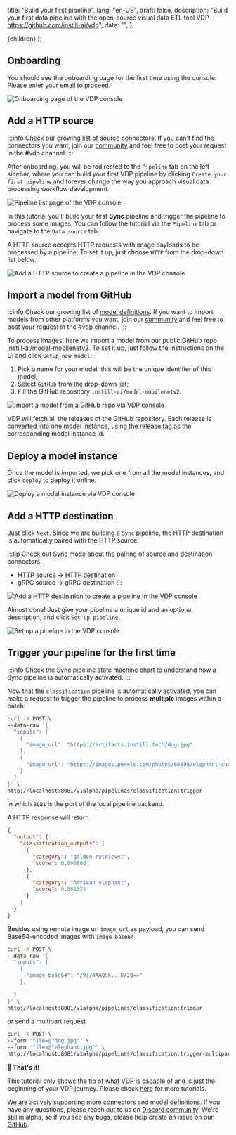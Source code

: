   title: "Build your first pipeline",
  lang: "en-US",
  draft: false,
  description:
    "Build your first data pipeline with the open-source visual data ETL tool VDP https://github.com/instill-ai/vdp",
  date: "",
};

  <DocsLayout meta={meta}>{children}</DocsLayout>
);

## Onboarding

You should see the onboarding page for the first time using the console. Please enter your email to proceed.

![Onboarding page of the VDP console](/docs-assets/onboarding.png)

## Add a HTTP source

:::info
Check our growing list of [source connectors](../../connectors/definitions/source-overview). If you can't find the connectors you want, join our [community](https://discord.gg/sevxWsqpGh) and feel free to post your request in the #vdp channel.
:::

After onboarding, you will be redirected to the `Pipeline` tab on the left sidebar, where you can build your first VDP pipeline by clicking `Create your first pipeline` and forever change the way you approach visual data processing workflow development.

![Pipeline list page of the VDP console](/docs-assets/pipeline-list-empty.png)

In this tutorial you'll build your first **Sync** pipeline and trigger the pipeline to process some images. You can follow the tutorial via the `Pipeline` tab or navigate to the `Data source` tab.

A HTTP source accepts HTTP requests with image payloads to be processed by a pipeline. To set it up, just choose `HTTP` from the drop-down list below.

![Add a HTTP source to create a pipeline in the VDP console](/docs-assets/add-a-source-http.png)

## Import a model from GitHub

:::info
Check our growing list of [model definitions](../../models/definitions/overview). If you want to import models from other platforms you want, join our [community](https://discord.gg/sevxWsqpGh) and feel free to post your request in the #vdp channel.
:::

To process images, here we import a model from our public GitHub repo [instill-ai/model-mobilenetv2](https://github.com/instill-ai/model-mobilenetv2). To set it up, just follow the instructions on the UI and click `Setup new model`:

1. Pick a name for your model, this will be the unique identifier of this model;
2. Select `GitHub` from the drop-down list;
3. Fill the GitHub repository `instill-ai/model-mobilenetv2`.

![Import a model from a GitHub repo via VDP console](/docs-assets/add-a-model.png)

VDP will fetch all the releases of the GitHub repository. Each release is converted into one model instance, using the release tag as the corresponding model instance id.

## Deploy a model instance

Once the model is imported, we pick one from all the model instances, and click `deploy` to deploy it online.

![Deploy a model instance via VDP console](/docs-assets/deploy-a-model-instance.png)

## Add a HTTP destination

Just click `Next`. Since we are building a `Sync` pipeline, the HTTP destination is automatically paired with the HTTP source.

:::tip
Check out [Sync mode](../../concepts/pipeline) about the pairing of source and destination connectors.

- HTTP source -> HTTP destination
- gRPC source -> gRPC destination
  :::

![Add a HTTP destination to create a pipeline in the VDP console](/docs-assets/add-a-destination-http.png)

Almost done! Just give your pipeline a unique id and an optional description, and click `Set up pipeline`.

![Set up a pipeline in the VDP console](/docs-assets/set-up-a-pipeline.png)

## Trigger your pipeline for the first time

:::info
Check the [Sync pipeline state machine chart](../../concepts/pipeline) to understand how a Sync pipeline is automatically activated.
:::

Now that the `classification` pipeline is automatically activated, you can make a request to trigger the pipeline to process **multiple** images within a batch:

```bash
curl -X POST \
--data-raw '{
  "inputs": [
    {
      "image_url": "https://artifacts.instill.tech/dog.jpg"
    },
    {
      "image_url": "https://images.pexels.com/photos/66898/elephant-cub-tsavo-kenya-66898.jpeg"
    }
  ]
}' \
http://localhost:8081/v1alpha/pipelines/classification:trigger
```

In which `8081` is the port of the local pipeline backend.

A HTTP response will return

```json
{
  "output": {
    "classification_outputs": [
      {
        "category": "golden retriever",
        "score": 0.896806
      },
      {
        "category": "African elephant",
        "score": 0.861324
      }
    ]
  }
}
```

Besides using remote image url `image_url` as payload, you can send Base64-encoded images with `image_base64`

```bash
curl -X POST \
--data-raw '{
  "inputs": [
    {
      "image_base64": "/9j/4AAQSk...D/2Q=="
    },
    ...
  ]
}' \
http://localhost:8081/v1alpha/pipelines/classification:trigger
```

or send a multipart request

```bash
curl -X POST \
--form 'file=@"dog.jpg"' \
--form 'file=@"elephant.jpg"' \
http://localhost:8081/v1alpha/pipelines/classification:trigger-multipart
```

**🙌 That's it!**

This tutorial only shows the tip of what VDP is capable of and is just the beginning of your VDP journey. Please check [here](../../tutorials/overview) for more tutorials.

We are actively supporting more connectors and model definitions. If you have any questions, please reach out to us on [Discord community](https://discord.gg/sevxWsqpGh). We're still in alpha, so if you see any bugs, please help create an issue on our [GitHub](https://github.com/instill-ai/vdp).
